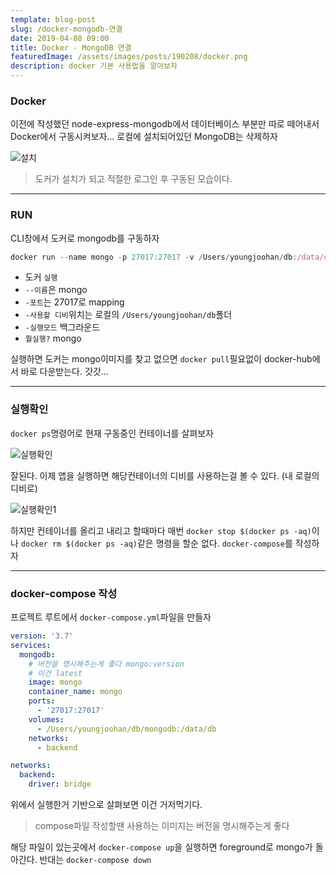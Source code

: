 ```yaml
---
template: blog-post
slug: /docker-mongodb-연결
date: 2019-04-08 09:00
title: Docker - MongoDB 연결
featuredImage: /assets/images/posts/190208/docker.png
description: docker 기본 사용법을 알아보자
---
```


### Docker

이전에 작성했던 node-express-mongodb에서 데이터베이스 부분만 따로 떼어내서 Docker에서 구동시켜보자... 로컬에 설치되어있던 MongoDB는 삭제하자

![설치](/assets/images/posts/190208/header.png)

> 도커가 설치가 되고 적절한 로그인 후 구동된 모습이다.

---

### RUN

CLI창에서 도커로 mongodb를 구동하자

```javascript
docker run --name mongo -p 27017:27017 -v /Users/youngjoohan/db:/data/db -d mongo
```

- 도커 `실행`
- `--이름`은 mongo
- `-포트`는 27017로 mapping
- `-사용할 디비`위치는 로컬의 `/Users/youngjoohan/db`폴더
- `-실행모드` 백그라운드
- `뭘실행?` mongo

실행하면 도커는 mongo이미지를 찾고 없으면 `docker pull`필요없이 docker-hub에서 바로 다운받는다. 갓갓...

---

### 실행확인

`docker ps`명령어로 현재 구동중인 컨테이너를 살펴보자

![실행확인](/assets/images/posts/190208/result.png)

잘된다. 이제 앱을 실행하면 해당컨테이너의 디비를 사용하는걸 볼 수 있다. (내 로컬의 디비로)

![실행확인1](/assets/images/posts/190208/result1.png)

하지만 컨테이너를 올리고 내리고 할때마다 매번 `docker stop $(docker ps -aq)`이나 `docker rm $(docker ps -aq)`같은 명령을 할순 없다. `docker-compose`를 작성하자

---

### docker-compose 작성

프로젝트 루트에서 `docker-compose.yml`파일을 만들자

```yml
version: '3.7'
services:
  mongodb:
    # 버전을 명시해주는게 좋다 mongo:version
    # 이건 latest
    image: mongo
    container_name: mongo
    ports:
      - '27017:27017'
    volumes:
      - /Users/youngjoohan/db/mongodb:/data/db
    networks:
      - backend

networks:
  backend:
    driver: bridge
```

위에서 실행한거 기반으로 살펴보면 이건 거저먹기다.

> compose파일 작성할땐 사용하는 이미지는 버전을 명시해주는게 좋다

해당 파일이 있는곳에서 `docker-compose up`을 실행하면 foreground로 mongo가 돌아간다. 반대는 `docker-compose down`
